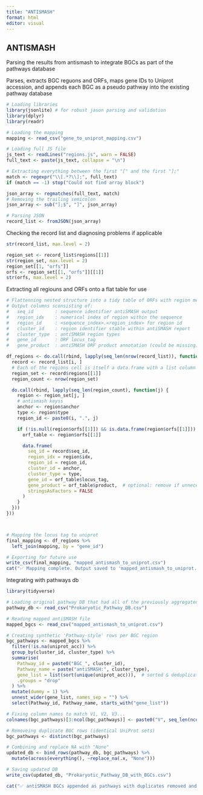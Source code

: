 ---
title: "ANTISMASH"
format: html
editor: visual
---

## ANTISMASH

Parsing the results from antismash to integrate BGCs as part of the pathways database

Parses, extracts BGC reguons and ORFs, maps gene IDs to Uniprot accession, and appends each BGC as a pseudo pathway into the existing pathway database

```{r}
# Loading libraries
library(jsonlite) # for robust jason parsing and validation
library(dplyr)
library(readr)

# Loading the mapping
mapping <- read_csv("gene_to_uniprot_mapping.csv")

# Loading full JS file
js_text <- readLines("regions.js", warn = FALSE)
full_text <- paste(js_text, collapse = "\n")

# Extracting everything between the first "[" and the first "];" 
match <- regexpr("\\[.*?\\];", full_text)
if (match == -1) stop("Could not find array block")

json_array <- regmatches(full_text, match)
# Removing the trailing semicolon
json_array <- sub("];$", "]", json_array)

# Parsing JSON
record_list <- fromJSON(json_array)

```

Checking the record list and diagnosing problems if applicable

```{r}
str(record_list, max.level = 2)
```

```{r}
region_set <- record_list$regions[[1]]
str(region_set, max.level = 2)
region_set[[1, "orfs"]]
orfs <- region_set[[1, "orfs"]][[1]]
str(orfs, max.level = 2)

```

Extracting all regiouns and ORFs onto a flat table for use

```{r}
# Flattenning nested structure into a tidy table of ORFs with region metadata 
# Output columns sconsisting of:
#   seq_id        : sequence identifier antiSMASH output
#   region_idx    : numerical index of region within the sequence
#   region_id     : <sequence_index>.<region_index> for region id
#   cluster_id    : region identifier stable within antiSMASH report
#   cluster_type  : antiSMASH region types
#   gene_id       : ORF locus_tag 
#   gene_product  : antiSMASH ORF product annotation (could be missing)

df_regions <- do.call(rbind, lapply(seq_len(nrow(record_list)), function(i) {
  record <- record_list[i, ]
  # Each of the regions cell is itself a data.frame with a list column
  region_set <- record$regions[[1]]
  region_count <- nrow(region_set)

  do.call(rbind, lapply(seq_len(region_count), function(j) {
    region <- region_set[j, ]
    # antismash keyss
    anchor <- region$anchor  
    type <- region$type      
    region_id <- paste0(i, ".", j)  

    if (!is.null(region$orfs[[1]]) && is.data.frame(region$orfs[[1]])) {
      orf_table <- region$orfs[[1]]

      data.frame(
        seq_id = record$seq_id,
        region_idx = region$idx,
        region_id = region_id,
        cluster_id = anchor,
        cluster_type = type,
        gene_id = orf_table$locus_tag,
        gene_product = orf_table$product,  # optional: remove if unnecessary
        stringsAsFactors = FALSE
      )
    }
  }))
}))



# Mapping the locus tag to uniprot 
final_mapping <- df_regions %>%
  left_join(mapping, by = "gene_id")

# Exporting for future use
write_csv(final_mapping, "mapped_antismash_to_uniprot.csv")
cat("✅ Mapping complete. Output saved to 'mapped_antismash_to_uniprot.csv'\n")

```

Integrating with pathways db

```{r}
library(tidyverse)

# Loading original pathway DB that had all of the previously aggregated pathways so we can add the BGCs
pathway_db <- read_csv("Prokaryotic_Pathway_DB.csv")

# Reading mapped antiSMASH file
mapped_bgcs <- read_csv("mapped_antismash_to_uniprot.csv")

# Creating synthetic 'Pathway-style' rows per BGC region
bgc_pathways <- mapped_bgcs %>%
  filter(!is.na(uniprot_acc)) %>%
  group_by(cluster_id, cluster_type) %>%
  summarise(
    Pathway_id = paste0("BGC_", cluster_id),
    Pathway_name = paste("antiSMASH:", cluster_type),
    gene_list = list(sort(unique(uniprot_acc))),  # sorted & deduplicated
    .groups = "drop"
  ) %>%
  mutate(dummy = 1) %>%
  unnest_wider(gene_list, names_sep = "") %>%
  select(Pathway_id, Pathway_name, starts_with("gene_list"))

# Fixing column names to match V1, V2, V3...
colnames(bgc_pathways)[3:ncol(bgc_pathways)] <- paste0("V", seq_len(ncol(bgc_pathways) - 2))

# Removeing duplicate BGC rows (identical UniProt sets)
bgc_pathways <- distinct(bgc_pathways)

# Combining and replace NA with "None"
updated_db <- bind_rows(pathway_db, bgc_pathways) %>%
  mutate(across(everything(), ~replace_na(.x, "None")))

# Saving updated DB
write_csv(updated_db, "Prokaryotic_Pathway_DB_with_BGCs.csv")

cat("✅ antiSMASH BGCs appended as pathways with duplicates removed and NAs replaced with 'None'.\n")

```
